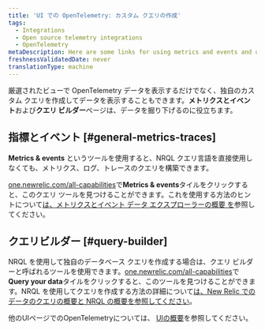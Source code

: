 ```yaml
---
title: 'UI での OpenTelemetry: カスタム クエリの作成'
tags:
  - Integrations
  - Open source telemetry integrations
  - OpenTelemetry
metaDescription: Here are some links for using metrics and events and query builder to view your OpenTelemetry data.
freshnessValidatedDate: never
translationType: machine
---
```



厳選されたビューで OpenTelemetry データを表示するだけでなく、独自のカスタム クエリを作成してデータを表示することもできます。**メトリクスとイベント**および**クエリ ビルダー**ページは、データを掘り下げるのに役立ちます。

## 指標とイベント [#general-metrics-traces]

**Metrics & events** というツールを使用すると、NRQL クエリ言語を直接使用しなくても、メトリクス、ログ、トレースのクエリを構築できます。

[one.newrelic.com/all-capabilities](https://one.newrelic.com/all-capabilities)で**Metrics & events**タイルをクリックすると、このクエリ ツールを見つけることができます。これを使用する方法のヒントについて[は、メトリクスとイベント データ エクスプローラーの概要 を](/docs/query-your-data/explore-query-data/data-explorer/introduction-data-explorer)参照してください。

## クエリビルダー [#query-builder]

NRQL を使用して独自のデータベース クエリを作成する場合は、クエリ ビルダーと呼ばれるツールを使用できます。[one.newrelic.com/all-capabilities](https://one.newrelic.com/all-capabilities)で**Query your data**タイルをクリックすると、このツールを見つけることができます。NRQL を使用してクエリを作成する方法の詳細について[は、New Relic でのデータのクエリの概要と NRQL の概要を](/docs/query-your-data/explore-query-data/explore-data/introduction-querying-new-relic-data)[参照してください](/docs/query-your-data/nrql-new-relic-query-language/get-started/introduction-nrql-new-relics-query-language)。

他のUIページでのOpenTelemetryについては、 [UIの概要](/docs/more-integrations/open-source-telemetry-integrations/opentelemetry/view-your-data/opentelemetry-view-your-data)を参照してください。